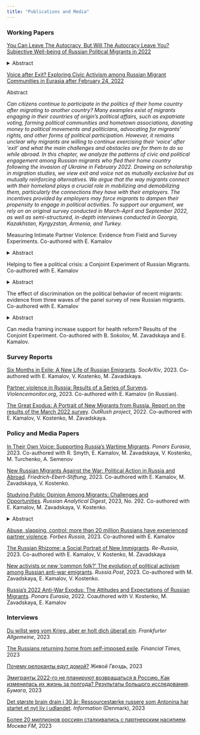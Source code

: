 ```yaml
---
title: "Publications and Media"
---
```


<!-- This css code to control size of the page title. Here it is 0 to make it invisible -->

```{=html}
<style>
.title {
  font-size: 0px;
}
</style>
```
### Working Papers

[You Can Leave The Autocracy, But Will The Autocracy Leave You? Subjective Well-being of Russian Political Migrants in 2022](https://osf.io/preprints/socarxiv/2wmuy)

<details>

<summary>Abstract</summary>

*Due to political crises, millions of people have moved beyond their autocratic home countries in search of a more secure life. However, the influence and control of these autocratic regimes often follow them on this journey. By examining the case of Russian emigration following the full-fledged invasion of Ukraine in 2022, we demonstrate how the direct and indirect actions of autocratic home countries can undermine the subjective well-being of migrants. Utilizing a unique panel survey and in-depth interviews, our findings reveal that the actions of autocratic home countries are significantly connected to the migrants' well-being, often more so than traditional determinants like income and employment. Fears of transnational repression, instilled by the Russian government and widespread among Russian migrants, correlate with a reduction in subjective well-being comparable to the effects of income loss and unemployment. Notably, the fear of discrimination, stemming from a host-country backlash against the actions of autocrats, has a more detrimental effect on well-being than experienced discrimination, highlighting the psychological toll of anticipatory fears. The study also finds that group-based guilt and a sense of responsibility for Russia's actions in Ukraine may further exacerbate subjective well-being of migrants. The paper concludes that autocratic regimes maintain a substantial influence on the lives of their emigrants, frequently intensifying the potential negative impact of host countries. This research contributes to a deeper understanding of the complex factors affecting the well-being of individuals forced to emigrate due to political crises. It also sheds light on how autocrats potentially diminish the resilience of political migrants to engage in home-country politics by undermining their psychological resources for action.*

</details>

[Voice after Exit? Exploring Civic Activism among Russian Migrant Communities in Eurasia after February 24, 2022](https://osf.io/preprints/socarxiv/3dnsv)

</details>

<summary>Abstract</summary>

*Can citizens continue to participate in the politics of their home country after migrating to another country? Many examples exist of migrants engaging in their countries of origin's political affairs, such as expatriate voting, forming political communities and hometown associations, donating money to political movements and politicians, advocating for migrants' rights, and other forms of political participation. However, it remains unclear why migrants are willing to continue exercising their 'voice' after 'exit' and what the main challenges and obstacles are for them to do so while abroad. In this chapter, we analyze the patterns of civic and political engagement among Russian migrants who fled their home country following the invasion of Ukraine in February 2022. Drawing on scholarship in migration studies, we view exit and voice not as mutually exclusive but as mutually reinforcing alternatives. We argue that the way migrants connect with their homeland plays a crucial role in mobilizing and demobilizing them, particularly the connections they have with their employers. The incentives provided by employers may force migrants to dampen their propensity to engage in political activities. To support our argument, we rely on an original survey conducted in March-April and September 2022, as well as semi-structured, in-depth interviews conducted in Georgia, Kazakhstan, Kyrgyzstan, Armenia, and Turkey.*

</details>

Measuring Intimate Partner Violence: Evidence from Field and Survey Experiments. Co-authored with E. Kamalov

<details>

<summary>Abstract</summary>

*Intimate Partner Violence (IPV) is a multifaceted issue that has seen a concerning rise during the global COVID-19 pandemic. While accurate data on IPV prevalence is essential for targeted interventions, traditional administrative data often falls short due to the private nature of IPV and victims' hesitance to seek aid. Sociological surveys, though promising, grapple with challenges like social desirability bias. This study, set against the backdrop of Russia---a country with sparse reliable IPV data---compares various IPV measurement approaches with the face-to-face survey as the benchmark. Our findings reveal that online surveys, devoid of enumerator presence, most effectively capture IPV prevalence rates in Russia. Specifically, these online methods outperformed list experiments and self-administered questionnaires. Notably, women demonstrated a higher IPV disclosure rate in online surveys compared to face-to-face interviews. This research not only underscores the importance of methodological considerations in IPV data collection but also emphasizes the superior efficacy of online surveys in capturing genuine IPV experiences, especially among women.*

</details>

Helping to flee a political crisis: a Conjoint Experiment of Russian Migrants. Co-authored with E. Kamalov

<details>

<summary>Abstract</summary>

*Political crises often provoke mass waves of migration. The most evident examples include the Cuban revolution in 1959, the Islamic revolution in Iran in 1979, the crisis in Venezuela in 2019, and most recently, the crisis in Russia in 2022. These events resulted in mass exoduses, with millions fleeing their homes due to political turmoil. Support from the migrant community can be vital for those trying to escape such dire political situations. Although much research has delved into host countries' perceptions of migrants, the migrants' own views on whom to assist remain less explored. Through the lens of deservingness, this study uses a choice-based conjoint experiment to gauge the attitudes of Russian migrants who left Russia following the onset of its military intervention in Ukraine in 2022. Our findings indicate a preference among these migrants to assist compatriots fleeing due to political reasons, especially if they experience state persecution. We argue this to reflect a sense of political solidarity among emigrants. The context of the political crisis is important: migrants often favor those directly impacted by the crisis and war, including journalists, people of Ukrainian ethnic background, and ethnic minorities heavily conscripted into the conflict. Decisions on assistance are also influenced by factors like age, occupation, gender, and family status.*

</details>

The effect of discrimination on the political behavior of recent migrants: evidence from three waves of the panel survey of new Russian migrants. Co-authored with E. Kamalov

<details>

<summary>Abstract</summary>

Since the invasion of Ukraine in February 2022, hundreds of thousands of migrants have left Russia, settling in various countries with differing historical relations with Russia and diverse responses from host governments and local populations to this influx. Based on a model of identity formation, we propose that the more discrimination an individual faces, the less likely they feel connected to the host society and integrate. But ff Russian migrants do not identify with their host society, the question arises: where do they find a sense of belonging? Do they feel a stronger identification with the community of Russian emigrants, with those who remain in Russia, or with citizens of future Russia? To explore these questions, we analyze data from three waves of a unique panel survey focusing on new Russian migrants who left Russia after February 24, 2022. The survey tool not only validates the classical theoretical assumption but also uncovers the various identity formation strategies triggered by discrimination. The panel structure of the survey enables us to examine the mechanisms through which discrimination impacts the identity of recent migrants.

</details>

Can media framing increase support for health reform? Results of the Conjoint Experiment. Co-authored with B. Sokolov, M. Zavadskaya and E. Kamalov. <!-- <details><summary>Abstract</summary> -->

<!-- </details> -->

### Survey Reports

[Six Months in Exile: A New Life of Russian Emigrants](https://osf.io/preprints/socarxiv/epn2c/). *SocArXiv*, 2023. Co-authored with E. Kamalov, V. Kostenko, M. Zavadskaya.

[Partner violence in Russia: Results of a Series of Surveys](https://violencemonitor.org/report_2023). *Violencemonitor.org*, 2023. Co-authored with E. Kamalov (in Russian).

[The Great Exodus: A Portrait of New Migrants from Russia. Report on the results of the March 2022 survey](https://outrush.io/report_march_2022). *OutRush project*, 2022. Co-authored with E. Kamalov, V. Kostenko, M. Zavadskaya.

### Policy and Media Papers

[In Their Own Voice: Supporting Russia's Wartime Migrants](https://www.ponarseurasia.org/in-their-own-voice-supporting-russias-wartime-migrants/). *Ponars Eurasia*, 2023. Co-authored with R. Smyth, E. Kamalov, M. Zavadskaya, V. Kostenko, M. Turchenko, A. Semenov

[New Russian Migrants Against the War: Political Action in Russia and Abroad](https://library.fes.de/pdf-files/international/20458.pdf). *Friedrich-Ebert-Stiftung*, 2023. Co-authored with E. Kamalov, M. Zavadskaya, V. Kostenko.

[Studying Public Opinion Among Migrants: Challenges and Opportunities](https://www.research-collection.ethz.ch/handle/20.500.11850/599408). *Russian Analytical Digest*, 2023, No. 292. Co-authored with E. Kamalov, M. Zavadskaya, V. Kostenko.

<details>

<summary>Abstract</summary>

*This issue focuses on the methodological challenges of wartime polling. Denis Volkov engages with criticisms of Levada surveys. Bryn Rosenfeld answers four questions about wartime surveys. Jeremy Morris challenges the very existence of public opinion. Heiko Pleines introduces Discuss Data's collection of open-access raw opinion data. Anna Biriukova discusses wartime polling by Aleksei Navalny's Anti-Corruption Foundation. Elena Koneva and Alexander Chilingaryan highlight how the sociology of war is crucial for policymakers. Aleksei Minialo reflects on activist polling. Finally, Emil Kamalov, Ivetta Sergeeva, Margarita Zavadskaya, and Veronica Kostenko discuss their original panel survey data of the most recent wave of emigration.*

</details>

[Abuse, slapping, control: more than 20 million Russians have experienced partner violence](https://www.forbes.ru/forbes-woman/486866-ab-uz-slepki-kontrol-bolee-20-mln-rossian-stalkivalis-s-partnerskim-nasiliem). *Forbes Russia*, 2023. Co-authored with E. Kamalov

[The Russian Rhizome: a Social Portrait of New Immigrants](https://re-russia.net/en/expertise/045/). *Re-Russia*, 2023. Co-authored with E. Kamalov, V. Kostenko, M. Zavadskaya

[New activists or new 'common folk?' The evolution of political activism among Russian anti-war emigrants](https://russiapost.info/society/common_folk). *Russia.Post*, 2023. Co-authored with M. Zavadskaya, E. Kamalov, V. Kostenko.

[Russia's 2022 Anti-War Exodus: The Attitudes and Expectations of Russian Migrants](https://www.ponarseurasia.org/russias-2022-anti-war-exodus-the-attitudes-and-expectations-of-russian-migrants/). *Ponars Eurasia*, 2022. Coauthored with V. Kostenko, M. Zavadskaya, E. Kamalov

### Interviews

[Du willst weg vom Krieg, aber er holt dich überall ein](https://www.faz.net/aktuell/ukraine/ukrainekrieg-wie-russen-ihre-rueckkehr-aus-dem-exil-wahrnehmen-19374672.html). *Frankfurter Allgemeine*, 2023

[The Russians returning home from self-imposed exile](https://twitter.com/ftbrussels/status/1717029164379705603). *Financial Times,* 2023

[Почему релоканты едут домой?](https://www.youtube.com/watch?v=Bvcfj9a9XH8&t=4028s) *Живой Гвоздь,* 2023

[Эмигранты 2022-го не планируют возвращаться в Россию. Как изменилась их жизнь за полгода? Результаты большого исследования](https://paperpaper.ru/emigranty-2022-go-ne-planiruyut-vozvrashat/). *Бумага*, 2023

[Det største brain drain i 30 år: Ressourcestærke russere som Antonina har startet et nyt liv i udlandet](https://www.information.dk/udland/2023/02/stoerste-brain-drain-30-aar-ressourcestaerke-russere-antonina-startet-nyt-liv-udlandet). *Information* (Denmark), 2023

[Более 20 миллионов россиян сталкивались с партнерским насилием](https://www.mosfm.com/audios/151399). *Москва FM*, 2023
